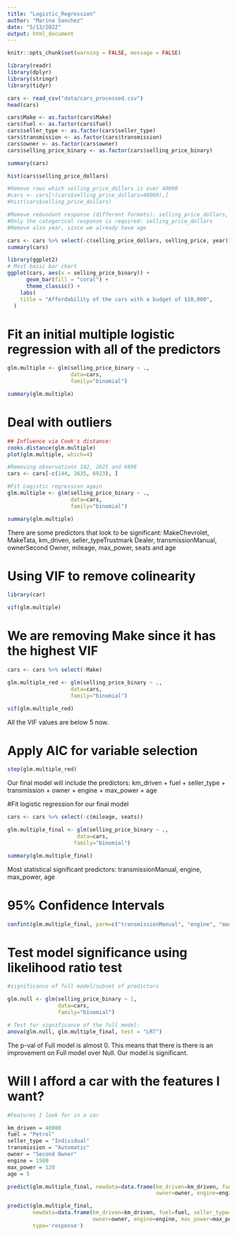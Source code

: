 ```yaml
---
title: "Logistic_Regression"
author: "Marina Sanchez"
date: "5/13/2022"
output: html_document
---
```

```r
knitr::opts_chunk$set(warning = FALSE, message = FALSE) 
```

```r
library(readr)
library(dplyr)
library(stringr)
library(tidyr)

cars <- read_csv("data/cars_processed.csv")
head(cars)

cars$Make <- as.factor(cars$Make)
cars$fuel <- as.factor(cars$fuel)
cars$seller_type <- as.factor(cars$seller_type)
cars$transmission <- as.factor(cars$transmission)
cars$owner <- as.factor(cars$owner)
cars$selling_price_binary <- as.factor(cars$selling_price_binary)

summary(cars)
```

```r
hist(cars$selling_price_dollars)
```

```r
#Remove rows which selling_price_dollars is over 40000
#cars <- cars[!(cars$selling_price_dollars>40000),]
#hist(cars$selling_price_dollars)
```


```r
#Remove redundant response (different formats): selling_price_dollars, selling_price
#Only the categorical response is required: selling_price_dollars
#Remove also year, since we already have age

cars <- cars %>% select(-c(selling_price_dollars, selling_price, year))
summary(cars)
```

```r
library(ggplot2)
# Most basic bar chart
ggplot(cars, aes(x = selling_price_binary)) +
      geom_bar(fill = "coral") +
      theme_classic() +
    labs(
    title = "Affordability of the cars with a budget of $10,000",
  )

```


# Fit an initial multiple logistic regression with all of the predictors 
```r
glm.multiple <- glm(selling_price_binary ~ .,
                    data=cars,
                    family="binomial")

summary(glm.multiple)
```

# Deal with outliers
```r
## Influence via Cook's distance:
cooks.distance(glm.multiple)
plot(glm.multiple, which=4)
```

```r
#Removing observations 142, 2625 and 6896
cars <- cars[-c(144, 2635, 6923), ]

#Fit Logistic regression again
glm.multiple <- glm(selling_price_binary ~ .,
                    data=cars,
                    family="binomial")

summary(glm.multiple)
```

There are some predictors that look to be significant: MakeChevrolet, MakeTata, km_driven, seller_typeTrustmark Dealer, transmissionManual, ownerSecond Owner, mileage, max_power, seats and age   

# Using VIF to remove colinearity
```r
library(car)

vif(glm.multiple)
```
# We are removing Make since it has the highest VIF
```r
cars <- cars %>% select(-Make)

glm.multiple_red <- glm(selling_price_binary ~ .,
                    data=cars,
                    family="binomial")

vif(glm.multiple_red)
```
All the VIF values are below 5 now.

# Apply AIC for variable selection
```r
step(glm.multiple_red)
```
Our final model will include the predictors: km_driven + fuel + seller_type + transmission + owner + engine + max_power + age


#Fit logistic regression for our final model
```r
cars <- cars %>% select(-c(mileage, seats))

glm.multiple_final <- glm(selling_price_binary ~ .,
                      data=cars,
                     family="binomial")

summary(glm.multiple_final)
```
Most statistical significant predictors: transmissionManual, engine, max_power, age

# 95% Confidence Intervals
```r
confint(glm.multiple_final, parm=c("transmissionManual", "engine", "max_power", "age"), level = 0.95)
```

# Test model significance using likelihood ratio test
```r
#significance of full model/subset of predictors

glm.null <- glm(selling_price_binary ~ 1,
                data=cars,
                family="binomial")

# Test for significance of the full model:
anova(glm.null, glm.multiple_final, test = "LRT")
```
The p-val of Full model is almost 0. This means that there is there is an improvement on Full model over Null. Our model is significant.


# Will I afford a car with the features I want?
```r
#Features I look for in a car

km_driven = 40000
fuel = "Petrol"
seller_type = "Individual"
transmission = "Automatic"
owner = "Second Owner"
engine = 1500
max_power = 120
age = 5

predict(glm.multiple_final, newdata=data.frame(km_driven=km_driven, fuel=fuel, seller_type=seller_type, transmission=transmission,
                                               owner=owner, engine=engine, max_power=max_power, age=age))

predict(glm.multiple_final, 
        newdata=data.frame(km_driven=km_driven, fuel=fuel, seller_type=seller_type, transmission=transmission,
                           owner=owner, engine=engine, max_power=max_power, age=age), 
        type='response')
```


